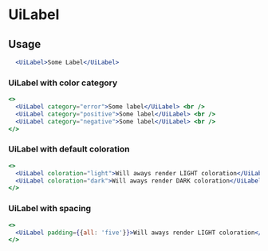 
# UiLabel

<Metadata packageName='text' packageJson={packageJson} description='Component for rendering labels, commonly used in forms' includeInformation />

## Usage

```jsx live scope={{UiLabel}}
  <UiLabel>Some Label</UiLabel>
```

### UiLabel with color category

```jsx live scope={{UiLabel}}
<>
  <UiLabel category="error">Some label</UiLabel> <br />
  <UiLabel category="positive">Some label</UiLabel> <br />
  <UiLabel category="negative">Some label</UiLabel> <br />
</>
```

### UiLabel with default coloration

```jsx live scope={{UiLabel}}
<>
  <UiLabel coloration="light">Will aways render LIGHT coloration</UiLabel> <br />
  <UiLabel coloration="dark">Will aways render DARK coloration</UiLabel>
</>
```

### UiLabel with spacing

```jsx live scope={{UiLabel}}
<>
  <UiLabel padding={{all: 'five'}}>Will aways render LIGHT coloration</UiLabel>
</>
```
